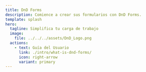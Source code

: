 ---
title: DnD Forms
description: Comience a crear sus formularios con DnD Forms.
template: splash
hero:
  tagline: Simplifica tu carga de trabajo
  image:
    file: ../../../assets/DnD_Logo.png
  actions:
    - text: Guía del Usuario
      link: ./intro/what-is-dnd-forms/
      icon: right-arrow
      variant: primary
---
